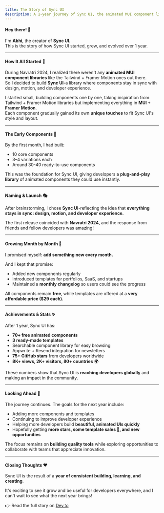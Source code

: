 ```yaml
---
title: The Story of Sync UI
description: A 1-year journey of Sync UI, the animated MUI component library
---
```


#### Hey there! 👋

I'm **Abhi**, the creator of **Sync UI**.  
This is the story of how Sync UI started, grew, and evolved over 1 year.

---

#### How It All Started 🚀

During Navratri 2024, I realized there weren't any **animated MUI component libraries** like the Tailwind + Framer Motion ones out there.  
So I decided to build **Sync UI**-a library where components stay in sync with design, motion, and developer experience.

I started small, building components one by one, taking inspiration from Tailwind + Framer Motion libraries but implementing everything in **MUI + Framer Motion**.  
Each component gradually gained its own **unique touches** to fit Sync UI's style and layout.

---

#### The Early Components 🐣

By the first month, I had built:

- 10 core components  
- 3–4 variations each  
- Around 30-40 ready-to-use components

This was the foundation for Sync UI, giving developers a **plug-and-play library** of animated components they could use instantly.

---

#### Naming & Launch 🎭

After brainstorming, I chose **Sync UI**-reflecting the idea that **everything stays in sync: design, motion, and developer experience.**

The first release coincided with **Navratri 2024**, and the response from friends and fellow developers was amazing!

---

#### Growing Month by Month 🌱

I promised myself: **add something new every month.**

And I kept that promise:

- Added new components regularly  
- Introduced templates for portfolios, SaaS, and startups  
- Maintained a **monthly changelog** so users could see the progress

All components remain **free**, while templates are offered at a **very affordable price ($29 each)**.

---

#### Achievements & Stats ✨

After 1 year, Sync UI has:

- **70+ free animated components**  
- **3 ready-made templates**  
- Searchable component library for easy browsing  
- Appwrite + Resend integration for newsletters  
- **75+ GitHub stars** from developers worldwide  
- **8K+ views, 2K+ visitors, 80+ countries** 🌍

These numbers show that Sync UI is **reaching developers globally** and making an impact in the community.

---

#### Looking Ahead 🔮

The journey continues. The goals for the next year include:

- Adding more components and templates  
- Continuing to improve developer experience  
- Helping more developers build **beautiful, animated UIs quickly**  
- Hopefully getting **more stars, some template sales 💸, and new opportunities**  

The focus remains on **building quality tools** while exploring opportunities to collaborate with teams that appreciate innovation.

---

#### Closing Thoughts ❤️

Sync UI is the result of a **year of consistent building, learning, and creating**.

It's exciting to see it grow and be useful for developers everywhere, and I can't wait to see what the next year brings!

👉 Read the full story on [Dev.to](https://dev.to/abhivarde/my-sync-ui-journey-from-navratri-2024-to-navratri-2025-74j)
